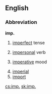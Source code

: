 {{also|imp}}
==English==

===Abbreviation===
'''imp.'''

# {{grammar}} [[imperfect]] tense
# {{grammar}} [[impersonal]] verb
# {{grammar}} [[imperative]] mood
# [[imperial]]
# [[import]]

[[cs:imp.]]
[[sk:imp.]]